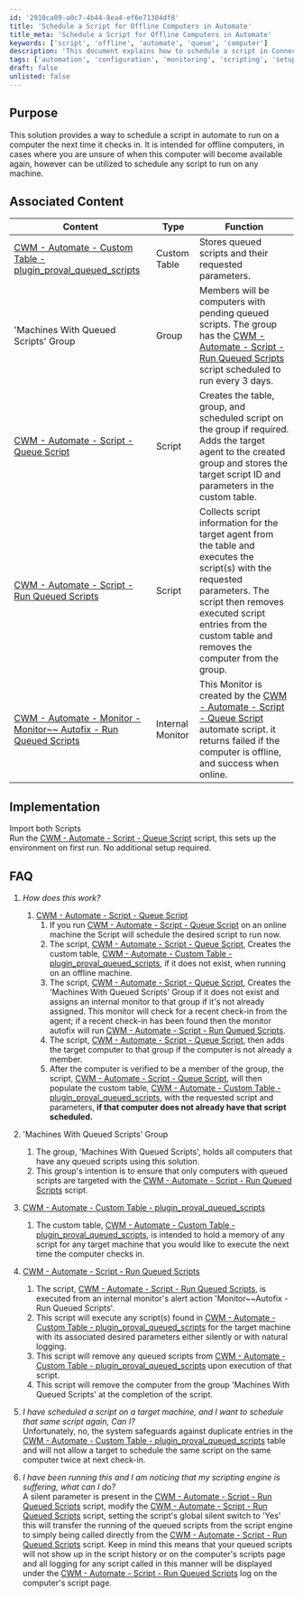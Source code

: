 ```yaml
---
id: '2910ca09-a0c7-4b44-8ea4-ef6e71304df8'
title: 'Schedule a Script for Offline Computers in Automate'
title_meta: 'Schedule a Script for Offline Computers in Automate'
keywords: ['script', 'offline', 'automate', 'queue', 'computer']
description: 'This document explains how to schedule a script in ConnectWise Automate to run on a computer the next time it checks in, specifically targeting offline machines. It covers the implementation process, associated content, and answers to frequently asked questions regarding the script queueing process.'
tags: ['automation', 'configuration', 'monitoring', 'scripting', 'setup']
draft: false
unlisted: false
---
```

## Purpose

This solution provides a way to schedule a script in automate to run on a computer the next time it checks in. It is intended for offline computers, in cases where you are unsure of when this computer will become available again, however can be utilized to schedule any script to run on any machine.

## Associated Content

| Content                                                                                             | Type          | Function                                                                                                                         |
|-----------------------------------------------------------------------------------------------------|---------------|----------------------------------------------------------------------------------------------------------------------------------|
| [CWM - Automate - Custom Table - plugin_proval_queued_scripts](https://proval.itglue.com/DOC-5078775-10606190) | Custom Table  | Stores queued scripts and their requested parameters.                                                                           |
| 'Machines With Queued Scripts' Group                                                              | Group         | Members will be computers with pending queued scripts. The group has the [CWM - Automate - Script - Run Queued Scripts](https://proval.itglue.com/DOC-5078775-10606200) script scheduled to run every 3 days. |
| [CWM - Automate - Script - Queue Script](https://proval.itglue.com/DOC-5078775-10606199)          | Script        | Creates the table, group, and scheduled script on the group if required. Adds the target agent to the created group and stores the target script ID and parameters in the custom table. |
| [CWM - Automate - Script - Run Queued Scripts](https://proval.itglue.com/DOC-5078775-10606200)   | Script        | Collects script information for the target agent from the table and executes the script(s) with the requested parameters. The script then removes executed script entries from the custom table and removes the computer from the group. |
| [CWM - Automate - Monitor - Monitor~~ Autofix - Run Queued Scripts](https://proval.itglue.com/DOC-5078775-10745946) | Internal Monitor | This Monitor is created by the [CWM - Automate - Script - Queue Script](https://proval.itglue.com/DOC-5078775-10606199) automate script. it returns failed if the computer is offline, and success when online. |

## Implementation

Import both Scripts  
Run the [CWM - Automate - Script - Queue Script](https://proval.itglue.com/DOC-5078775-10606199) script, this sets up the environment on first run. No additional setup required.

## FAQ

1. *How does this work?*
   1. [CWM - Automate - Script - Queue Script](https://proval.itglue.com/DOC-5078775-10606199) 
      1. If you run [CWM - Automate - Script - Queue Script](https://proval.itglue.com/DOC-5078775-10606199) on an online machine the Script will schedule the desired script to run now.
      2. The script, [CWM - Automate - Script - Queue Script](https://proval.itglue.com/DOC-5078775-10606199), Creates the custom table, [CWM - Automate - Custom Table - plugin_proval_queued_scripts](https://proval.itglue.com/DOC-5078775-10606190), if it does not exist, when running on an offline machine.
      3. The script, [CWM - Automate - Script - Queue Script](https://proval.itglue.com/DOC-5078775-10606199), Creates the 'Machines With Queued Scripts' Group if it does not exist and assigns an internal monitor to that group if it's not already assigned. This monitor will check for a recent check-in from the agent; if a recent check-in has been found then the monitor autofix will run [CWM - Automate - Script - Run Queued Scripts](https://proval.itglue.com/DOC-5078775-10606200).
      4. The script, [CWM - Automate - Script - Queue Script](https://proval.itglue.com/DOC-5078775-10606199), then adds the target computer to that group if the computer is not already a member.
      5. After the computer is verified to be a member of the group, the script, [CWM - Automate - Script - Queue Script](https://proval.itglue.com/DOC-5078775-10606199), will then populate the custom table, [CWM - Automate - Custom Table - plugin_proval_queued_scripts](https://proval.itglue.com/DOC-5078775-10606190), with the requested script and parameters, **if that computer does not already have that script scheduled.**
   
2. 'Machines With Queued Scripts' Group
   1. The group, 'Machines With Queued Scripts', holds all computers that have any queued scripts using this solution.
   2. This group's intention is to ensure that only computers with queued scripts are targeted with the [CWM - Automate - Script - Run Queued Scripts](https://proval.itglue.com/DOC-5078775-10606200) script.

3. [CWM - Automate - Custom Table - plugin_proval_queued_scripts](https://proval.itglue.com/DOC-5078775-10606190) 
   1. The custom table, [CWM - Automate - Custom Table - plugin_proval_queued_scripts](https://proval.itglue.com/DOC-5078775-10606190), is intended to hold a memory of any script for any target machine that you would like to execute the next time the computer checks in.

4. [CWM - Automate - Script - Run Queued Scripts](https://proval.itglue.com/DOC-5078775-10606200) 
   1. The script, [CWM - Automate - Script - Run Queued Scripts](https://proval.itglue.com/DOC-5078775-10606200), is executed from an internal monitor's alert action 'Monitor~~Autofix - Run Queued Scripts'.
   2. This script will execute any script(s) found in [CWM - Automate - Custom Table - plugin_proval_queued_scripts](https://proval.itglue.com/DOC-5078775-10606190) for the target machine with its associated desired parameters either silently or with natural logging.
   3. This script will remove any queued scripts from [CWM - Automate - Custom Table - plugin_proval_queued_scripts](https://proval.itglue.com/DOC-5078775-10606190) upon execution of that script.
   4. This script will remove the computer from the group 'Machines With Queued Scripts' at the completion of the script.

5. *I have scheduled a script on a target machine, and I want to schedule that same script again, Can I?*  
   Unfortunately, no, the system safeguards against duplicate entries in the [CWM - Automate - Custom Table - plugin_proval_queued_scripts](https://proval.itglue.com/DOC-5078775-10606190) table and will not allow a target to schedule the same script on the same computer twice at next check-in.

6. *I have been running this and I am noticing that my scripting engine is suffering, what can I do?*  
   A silent parameter is present in the [CWM - Automate - Script - Run Queued Scripts](https://proval.itglue.com/DOC-5078775-10606200) script, modify the [CWM - Automate - Script - Run Queued Scripts](https://proval.itglue.com/DOC-5078775-10606200) script, setting the script's global silent switch to 'Yes' this will transfer the running of the queued scripts from the script engine to simply being called directly from the [CWM - Automate - Script - Run Queued Scripts](https://proval.itglue.com/DOC-5078775-10606200) script. Keep in mind this means that your queued scripts will not show up in the script history or on the computer's scripts page and all logging for any script called in this manner will be displayed under the [CWM - Automate - Script - Run Queued Scripts](https://proval.itglue.com/DOC-5078775-10606200) log on the computer's script page.












